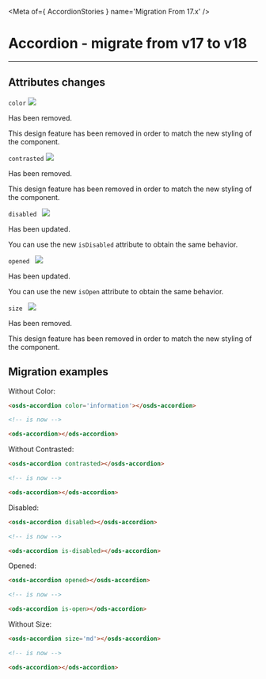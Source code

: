 
<Meta of={ AccordionStories } name='Migration From 17.x' />

# Accordion - migrate from v17 to v18
----

## Attributes changes

`color` <img src="https://img.shields.io/badge/removed-FF0000" />

Has been removed.

This design feature has been removed in order to match the new styling of the component.

`contrasted` <img src="https://img.shields.io/badge/removed-FF0000" />

Has been removed.

This design feature has been removed in order to match the new styling of the component.

`disabled ` <img src="https://img.shields.io/badge/updated-00FFFF" />

Has been updated.

You can use the new `isDisabled` attribute to obtain the same behavior.

`opened ` <img src="https://img.shields.io/badge/updated-00FFFF" />

Has been updated.

You can use the new `isOpen` attribute to obtain the same behavior.

`size ` <img src="https://img.shields.io/badge/removed-FF0000" />

Has been removed.

This design feature has been removed in order to match the new styling of the component.

## Migration examples

Without Color:
```html
<osds-accordion color='information'></osds-accordion>

<!-- is now -->

<ods-accordion></ods-accordion>
```

Without Contrasted:
```html
<osds-accordion contrasted></osds-accordion>

<!-- is now -->

<ods-accordion></ods-accordion>
```

Disabled:
```html
<osds-accordion disabled></osds-accordion>

<!-- is now -->

<ods-accordion is-disabled></ods-accordion>
```

Opened:
```html
<osds-accordion opened></osds-accordion>

<!-- is now -->

<ods-accordion is-open></ods-accordion>
```

Without Size:
```html
<osds-accordion size='md'></osds-accordion>

<!-- is now -->

<ods-accordion></ods-accordion>
```
